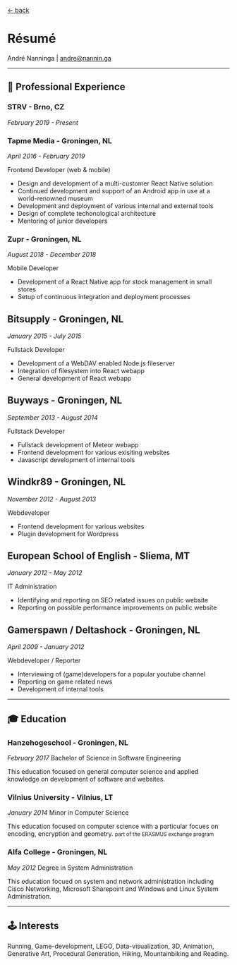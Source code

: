 [← back](/)

# Résumé

André Nanninga | [andre@nannin.ga](mailto:andre@nannin.ga)

---

## 📠 Professional Experience

### STRV - Brno, CZ

_February 2019 - Present_

### Tapme Media - Groningen, NL

_April 2016 - February 2019_

Frontend Developer (web & mobile)

- Design and development of a multi-customer React Native solution
- Continued development and support of an Android app in use at a world-renowned museum
- Development and deployment of various internal and external tools
- Design of complete techonological architecture
- Mentoring of junior developers

### Zupr - Groningen, NL

_August 2018 - December 2018_

Mobile Developer

- Development of a React Native app for stock management in small stores
- Setup of continuous integration and deployment processes

## Bitsupply - Groningen, NL

_January 2015 - July 2015_

Fullstack Developer

- Development of a WebDAV enabled Node.js fileserver
- Integration of filesystem into React webapp
- General development of React webapp

## Buyways - Groningen, NL

_September 2013 - August 2014_

Fullstack Developer

- Fullstack development of Meteor webapp
- Frontend development for various exisiting websites
- Javascript development of internal tools

## Windkr89 - Groningen, NL

_November 2012 - August 2013_

Webdeveloper

- Frontend development for various websites
- Plugin development for Wordpress

## European School of English - Sliema, MT

_January 2012 - May 2012_

IT Administration

- Identifying and reporting on SEO related issues on public website
- Reporting on possible performance improvements on public website

## Gamerspawn / Deltashock - Groningen, NL

_April 2009 - January 2012_

Webdeveloper / Reporter

- Interviewing of (game)developers for a popular youtube channel
- Reporting on game related news
- Development of internal tools

---

## 🎓 Education

### Hanzehogeschool - Groningen, NL

_February 2017_
Bachelor of Science in Software Engineering

This education focused on general computer science and applied knowledge on development of software and websites.

### Vilnius University - Vilnius, LT

_January 2014_
Minor in Computer Science

This education focused on computer science with a particular focues on encoding, encryption
and geometry. <small>part of the ERASMUS exchange program</small>

### Alfa College - Groningen, NL

_May 2012_
Degree in System Administration

This education focued on system and network administration including Cisco Networking, Microsoft Sharepoint and Windows and Linux System Administration.

---

## 🕹 Interests

Running, Game-development, LEGO, Data-visualization, 3D, Animation, Generative Art, Procedural Generation, Hiking, Mountainbiking and Reading.
